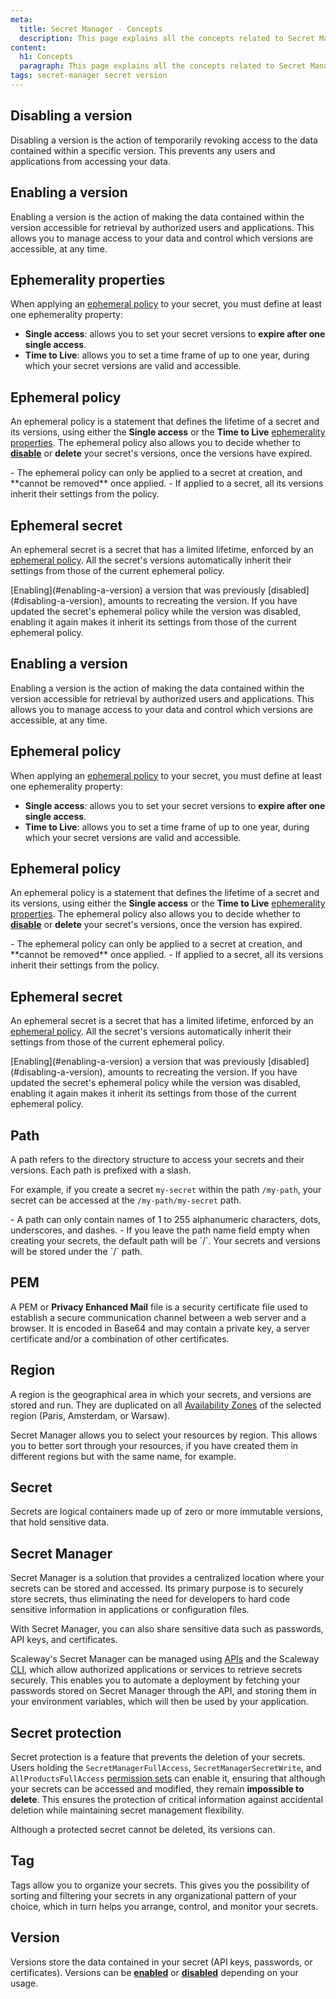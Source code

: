 ```yaml
---
meta:
  title: Secret Manager - Concepts
  description: This page explains all the concepts related to Secret Manager
content:
  h1: Concepts
  paragraph: This page explains all the concepts related to Secret Manager
tags: secret-manager secret version
---
```


## Disabling a version

Disabling a version is the action of temporarily revoking access to the data contained within a specific version. This prevents any users and applications from accessing your data.

## Enabling a version

Enabling a version is the action of making the data contained within the version accessible for retrieval by authorized users and applications. This allows you to manage access to your data and control which versions are accessible, at any time.

## Ephemerality properties

When applying an [ephemeral policy](#ephemeral-policy) to your secret, you must define at least one ephemerality property:

- **Single access**: allows you to set your secret versions to **expire after one single access**.
- **Time to Live**: allows you to set a time frame of up to one year, during which your secret versions are valid and accessible.

## Ephemeral policy

An ephemeral policy is a statement that defines the lifetime of a secret and its versions, using either the **Single access** or the **Time to Live** [ephemerality properties](#ephemerality-properties).
The ephemeral policy also allows you to decide whether to [**disable**](#disabling-a-version) or **delete** your secret's versions, once the versions have expired.

<Message type="important">
  - The ephemeral policy can only be applied to a secret at creation, and **cannot be removed** once applied.
  - If applied to a secret, all its versions inherit their settings from the policy.
</Message>

## Ephemeral secret

An ephemeral secret is a secret that has a limited lifetime, enforced by an [ephemeral policy](#ephemeral-policy).
All the secret's versions automatically inherit their settings from those of the current ephemeral policy.

<Message type="important">
 [Enabling](#enabling-a-version) a version that was previously [disabled](#disabling-a-version), amounts to recreating the version. If you have updated the secret's ephemeral policy while the version was disabled, enabling it again makes it inherit its settings from those of the current ephemeral policy.
</Message>

## Enabling a version

Enabling a version is the action of making the data contained within the version accessible for retrieval by authorized users and applications. This allows you to manage access to your data and control which versions are accessible, at any time.

## Ephemeral policy

When applying an [ephemeral policy](#ephemeral-policy) to your secret, you must define at least one ephemerality property:

- **Single access**: allows you to set your secret versions to **expire after one single access**.
- **Time to Live**: allows you to set a time frame of up to one year, during which your secret versions are valid and accessible.

## Ephemeral policy

An ephemeral policy is a statement that defines the lifetime of a secret and its versions, using either the **Single access** or the **Time to Live** [ephemerality properties](#ephemerality-properties).
The ephemeral policy also allows you to decide whether to [**disable**](#disabling-a-version) or **delete** your secret's versions, once the version has expired.

<Message type="important">
  - The ephemeral policy can only be applied to a secret at creation, and **cannot be removed** once applied.
  - If applied to a secret, all its versions inherit their settings from the policy.
</Message>

## Ephemeral secret

An ephemeral secret is a secret that has a limited lifetime, enforced by an [ephemeral policy](#ephemeral-policy).
All the secret's versions automatically inherit their settings from those of the current ephemeral policy.

<Message type="important">
 [Enabling](#enabling-a-version) a version that was previously [disabled](#disabling-a-version), amounts to recreating the version. If you have updated the secret's ephemeral policy while the version was disabled, enabling it again makes it inherit its settings from those of the current ephemeral policy.
</Message>

## Path

A path refers to the directory structure to access your secrets and their versions. Each path is prefixed with a slash.

For example, if you create a secret `my-secret` within the path `/my-path`, your secret can be accessed at the `/my-path/my-secret` path.

<Message type="important">
  - A path can only contain names of 1 to 255 alphanumeric characters, dots, underscores, and dashes.
  - If you leave the path name field empty when creating your secrets, the default path will be `/`. Your secrets and versions will be stored under the `/` path.
</Message>

## PEM

A PEM or **Privacy Enhanced Mail** file is a security certificate file used to establish a secure communication channel between a web server and a browser. It is encoded in Base64 and may contain a private key, a server certificate and/or a combination of other certificates.

## Region

A region is the geographical area in which your secrets, and versions are stored and run. They are duplicated on all [Availability Zones](/compute/instances/concepts/#availability-zone) of the selected region (Paris, Amsterdam, or Warsaw).

Secret Manager allows you to select your resources by region. This allows you to better sort through your resources, if you have created them in different regions but with the same name, for example.

## Secret

Secrets are logical containers made up of zero or more immutable versions, that hold sensitive data.

## Secret Manager

Secret Manager is a solution that provides a centralized location where your secrets can be stored and accessed. Its primary purpose is to securely store secrets, thus eliminating the need for developers to hard code sensitive information in applications or configuration files.

With Secret Manager, you can also share sensitive data such as passwords, API keys, and certificates.

Scaleway's Secret Manager can be managed using [APIs](https://www.scaleway.com/en/developers/api/secret-manager/) and the Scaleway [CLI](https://www.scaleway.com/en/cli/), which allow authorized applications or services to retrieve secrets securely. This enables you to automate a deployment by fetching your passwords stored on Secret Manager through the API, and storing them in your environment variables, which will then be used by your application.

<Lightbox src="scaleway-secret-manager-schema.webp" alt="" />

## Secret protection

Secret protection is a feature that prevents the deletion of your secrets. Users holding the `SecretManagerFullAccess`, `SecretManagerSecretWrite`, and `AllProductsFullAccess` [permission sets](/identity-and-access-management/iam/reference-content/permission-sets/) can enable it, ensuring that although your secrets can be accessed and modified, they remain **impossible to delete**.
This ensures the protection of critical information against accidental deletion while maintaining secret management flexibility.

<Message type="important">
  Although a protected secret cannot be deleted, its versions can.
</Message>

## Tag

Tags allow you to organize your secrets. This gives you the possibility of sorting and filtering your secrets in any organizational pattern of your choice, which in turn helps you arrange, control, and monitor your secrets.

## Version

Versions store the data contained in your secret (API keys, passwords, or certificates). Versions can be [**enabled**](#enabling-a-version) or [**disabled**](#disabling-a-version) depending on your usage.


